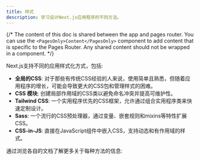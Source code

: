 ```yaml
---
title: 样式
description: 学习设计Next.js应用程序的不同方法。
---
```


{/* The content of this doc is shared between the app and pages router. You can use the `<PagesOnly>Content</PagesOnly>` component to add content that is specific to the Pages Router. Any shared content should not be wrapped in a component. */}

Next.js支持不同的应用样式化方式，包括:

- **全局的CSS**: 对于那些有传统CSS经验的人来说，使用简单且熟悉，但随着应用程序的增长，可能会导致更大的CSS包和管理样式的困难。
- **CSS 模块**: 创建局部作用域的CSS类以避免命名冲突并提高可维护性。
- **Tailwind CSS**: 一个实用程序优先的CSS框架，允许通过组合实用程序类来快速定制设计。
- **Sass**: 一个流行的CSS预处理器，通过变量、嵌套规则和mixins等特性扩展CSS。
- **CSS-in-JS**: 直接在JavaScript组件中嵌入CSS，支持动态和有作用域的样式。

通过浏览各自的文档了解更多关于每种方法的信息:
